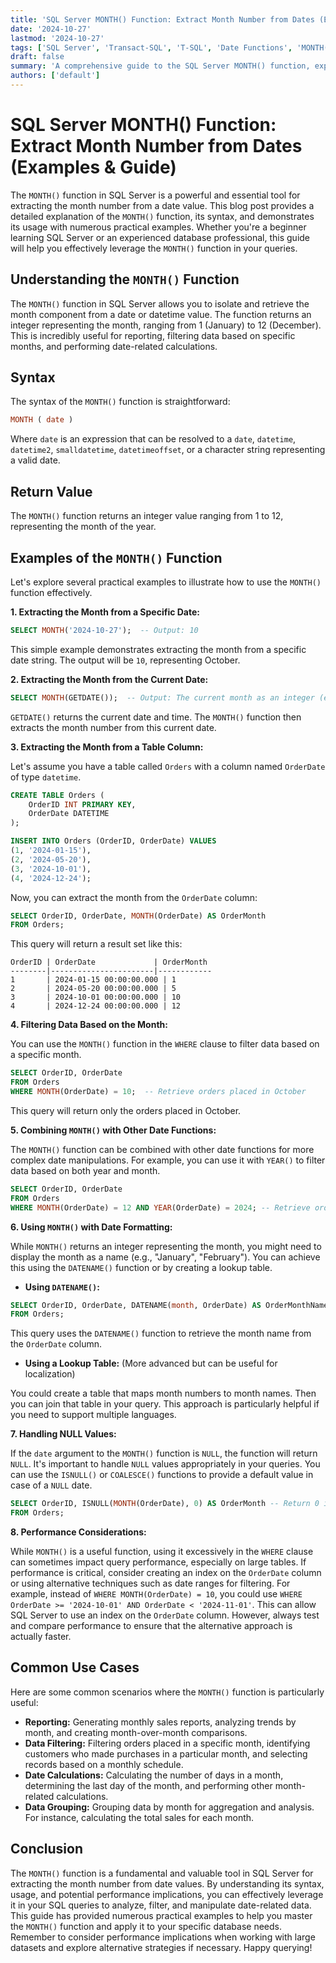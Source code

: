 ```yaml
---
title: 'SQL Server MONTH() Function: Extract Month Number from Dates (Examples & Guide)'
date: '2024-10-27'
lastmod: '2024-10-27'
tags: ['SQL Server', 'Transact-SQL', 'T-SQL', 'Date Functions', 'MONTH() Function', 'Database', 'SQL', 'Date Extraction']
draft: false
summary: 'A comprehensive guide to the SQL Server MONTH() function, explaining its syntax, usage, and providing numerous practical examples for extracting the month number from date values.'
authors: ['default']
---
```


# SQL Server MONTH() Function: Extract Month Number from Dates (Examples & Guide)

The `MONTH()` function in SQL Server is a powerful and essential tool for extracting the month number from a date value.  This blog post provides a detailed explanation of the `MONTH()` function, its syntax, and demonstrates its usage with numerous practical examples. Whether you're a beginner learning SQL Server or an experienced database professional, this guide will help you effectively leverage the `MONTH()` function in your queries.

## Understanding the `MONTH()` Function

The `MONTH()` function in SQL Server allows you to isolate and retrieve the month component from a date or datetime value.  The function returns an integer representing the month, ranging from 1 (January) to 12 (December).  This is incredibly useful for reporting, filtering data based on specific months, and performing date-related calculations.

## Syntax

The syntax of the `MONTH()` function is straightforward:

```sql
MONTH ( date )
```

Where `date` is an expression that can be resolved to a `date`, `datetime`, `datetime2`, `smalldatetime`, `datetimeoffset`, or a character string representing a valid date.

## Return Value

The `MONTH()` function returns an integer value ranging from 1 to 12, representing the month of the year.

## Examples of the `MONTH()` Function

Let's explore several practical examples to illustrate how to use the `MONTH()` function effectively.

**1. Extracting the Month from a Specific Date:**

```sql
SELECT MONTH('2024-10-27');  -- Output: 10
```

This simple example demonstrates extracting the month from a specific date string.  The output will be `10`, representing October.

**2. Extracting the Month from the Current Date:**

```sql
SELECT MONTH(GETDATE());  -- Output: The current month as an integer (e.g., 10 if it's October)
```

`GETDATE()` returns the current date and time.  The `MONTH()` function then extracts the month number from this current date.

**3. Extracting the Month from a Table Column:**

Let's assume you have a table called `Orders` with a column named `OrderDate` of type `datetime`.

```sql
CREATE TABLE Orders (
    OrderID INT PRIMARY KEY,
    OrderDate DATETIME
);

INSERT INTO Orders (OrderID, OrderDate) VALUES
(1, '2024-01-15'),
(2, '2024-05-20'),
(3, '2024-10-01'),
(4, '2024-12-24');
```

Now, you can extract the month from the `OrderDate` column:

```sql
SELECT OrderID, OrderDate, MONTH(OrderDate) AS OrderMonth
FROM Orders;
```

This query will return a result set like this:

```
OrderID | OrderDate             | OrderMonth
--------|-----------------------|------------
1       | 2024-01-15 00:00:00.000 | 1
2       | 2024-05-20 00:00:00.000 | 5
3       | 2024-10-01 00:00:00.000 | 10
4       | 2024-12-24 00:00:00.000 | 12
```

**4. Filtering Data Based on the Month:**

You can use the `MONTH()` function in the `WHERE` clause to filter data based on a specific month.

```sql
SELECT OrderID, OrderDate
FROM Orders
WHERE MONTH(OrderDate) = 10;  -- Retrieve orders placed in October
```

This query will return only the orders placed in October.

**5. Combining `MONTH()` with Other Date Functions:**

The `MONTH()` function can be combined with other date functions for more complex date manipulations. For example, you can use it with `YEAR()` to filter data based on both year and month.

```sql
SELECT OrderID, OrderDate
FROM Orders
WHERE MONTH(OrderDate) = 12 AND YEAR(OrderDate) = 2024; -- Retrieve orders placed in December 2024
```

**6. Using `MONTH()` with Date Formatting:**

While `MONTH()` returns an integer representing the month, you might need to display the month as a name (e.g., "January", "February").  You can achieve this using the `DATENAME()` function or by creating a lookup table.

* **Using `DATENAME()`:**

```sql
SELECT OrderID, OrderDate, DATENAME(month, OrderDate) AS OrderMonthName
FROM Orders;
```

This query uses the `DATENAME()` function to retrieve the month name from the `OrderDate` column.

* **Using a Lookup Table:**  (More advanced but can be useful for localization)

You could create a table that maps month numbers to month names. Then you can join that table in your query.  This approach is particularly helpful if you need to support multiple languages.

**7. Handling NULL Values:**

If the `date` argument to the `MONTH()` function is `NULL`, the function will return `NULL`. It's important to handle `NULL` values appropriately in your queries.  You can use the `ISNULL()` or `COALESCE()` functions to provide a default value in case of a `NULL` date.

```sql
SELECT OrderID, ISNULL(MONTH(OrderDate), 0) AS OrderMonth -- Return 0 if OrderDate is NULL
FROM Orders;
```

**8.  Performance Considerations:**

While `MONTH()` is a useful function, using it excessively in the `WHERE` clause can sometimes impact query performance, especially on large tables.  If performance is critical, consider creating an index on the `OrderDate` column or using alternative techniques such as date ranges for filtering.  For example, instead of `WHERE MONTH(OrderDate) = 10`, you could use `WHERE OrderDate >= '2024-10-01' AND OrderDate < '2024-11-01'`.  This can allow SQL Server to use an index on the `OrderDate` column.  However, always test and compare performance to ensure that the alternative approach is actually faster.

## Common Use Cases

Here are some common scenarios where the `MONTH()` function is particularly useful:

*   **Reporting:** Generating monthly sales reports, analyzing trends by month, and creating month-over-month comparisons.
*   **Data Filtering:**  Filtering orders placed in a specific month, identifying customers who made purchases in a particular month, and selecting records based on a monthly schedule.
*   **Date Calculations:**  Calculating the number of days in a month, determining the last day of the month, and performing other month-related calculations.
*   **Data Grouping:**  Grouping data by month for aggregation and analysis.  For instance, calculating the total sales for each month.

## Conclusion

The `MONTH()` function is a fundamental and valuable tool in SQL Server for extracting the month number from date values. By understanding its syntax, usage, and potential performance implications, you can effectively leverage it in your SQL queries to analyze, filter, and manipulate date-related data.  This guide has provided numerous practical examples to help you master the `MONTH()` function and apply it to your specific database needs. Remember to consider performance implications when working with large datasets and explore alternative strategies if necessary. Happy querying!